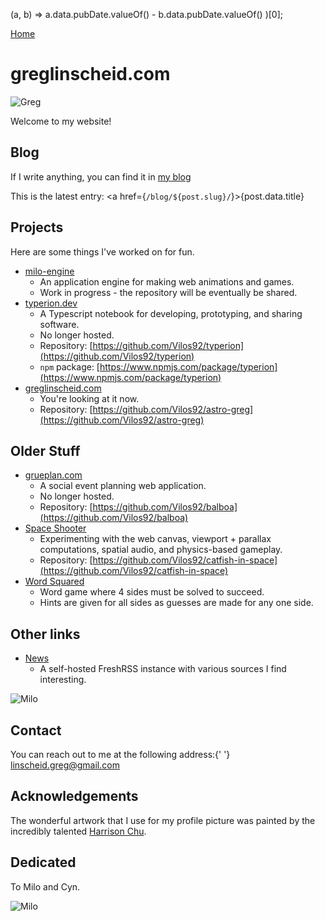 

<head>
  <BaseHead title={SITE_TITLE} description={SITE_DESCRIPTION} />
</head>

  (a, b) => a.data.pubDate.valueOf() - b.data.pubDate.valueOf()
)[0];

<main>

[Home](/)

<Prose>

# greglinscheid.com

<img src="/greg-portrait.jpg" alt="Greg" class="w-52" />

Welcome to my website!

## Blog

If I write anything, you can find it in [my blog](/blog)

This is the latest entry: <a href={`/blog/${post.slug}/`}>{post.data.title}</a>

## Projects

Here are some things I've worked on for fun.

- [milo-engine](https://milo-engine.vercel.app/?dev)
  - An application engine for making web animations and games.
  - Work in progress - the repository will be eventually be shared.
- [typerion.dev](https://typerion.dev)
  - A Typescript notebook for developing, prototyping, and sharing software.
  - No longer hosted.
  - Repository: [https://github.com/Vilos92/typerion](https://github.com/Vilos92/typerion)
  - `npm` package: [https://www.npmjs.com/package/typerion](https://www.npmjs.com/package/typerion)
- [greglinscheid.com](https://github.com/Vilos92/astro-greg)
  - You're looking at it now.
  - Repository: [https://github.com/Vilos92/astro-greg](https://github.com/Vilos92/astro-greg)

## Older Stuff

- [grueplan.com](https://github.com/Vilos92/balboa)
  - A social event planning web application.
  - No longer hosted.
  - Repository: [https://github.com/Vilos92/balboa](https://github.com/Vilos92/balboa)
- [Space Shooter](https://catfish-in-space-vilos92.vercel.app/)
  - Experimenting with the web canvas, viewport + parallax computations, spatial audio, and physics-based gameplay.
  - Repository: [https://github.com/Vilos92/catfish-in-space](https://github.com/Vilos92/catfish-in-space)
- [Word Squared](https://word-squared.vercel.app/)
  - Word game where 4 sides must be solved to succeed.
  - Hints are given for all sides as guesses are made for any one side.

## Other links

- [News](http://news.greglinscheid.com)
  - A self-hosted FreshRSS instance with various sources I find interesting.

<img src="/blog/hello-world.jpg" alt="Milo" class="w-52" />

## Contact

<span>
  You can reach out to me at the following address:{' '}
  <a website for Grega href="mailto:linscheid.greg@gmail.com">
    linscheid.greg@gmail.com
  </a>
</span>

## Acknowledgements

The wonderful artwork that I use for my profile picture was painted by the incredibly talented [Harrison Chu](https://www.chuteway.com/).

## Dedicated

To Milo and Cyn.

<img src="/milo-index.jpg" alt="Milo" class="w-52" />

</Prose>
</main>

<Footer />
